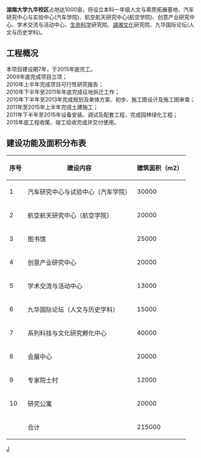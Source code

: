 {{unreferenced|time=2012-05-24T11:12:11+00:00}}
<!-- 檔案已被刪除 [[File:Xiaohui.JPG|thumb]] -->
'''湖南大学九华校区'''占地达1000亩，将设立本科一年级人文与素质拓展基地、汽车研究中心与实验中心(汽车学院)、航空航天研究中心(航空学院)、创意产业研究中心、学术交流与活动中心、[[生命科学|生命科学]]研究院、[[湖湘文化|湖湘文化]]研究院、九华国际论坛(人文与历史学科)。

== 工程概况 ==
本项目建设期7年，于2015年底完工。<br>
2009年底完成项目立项；<br>
2010年上半年完成项目可行性研究报告；<br>
2010年下半年至2011年年底完成征地拆迁工作；<br>
2010年下半年至2013年完成规划及单体方案、初步、施工图设计及施工图审查；<br>
2011年至2015年上半年完成土建施工；<br>
2011年下半年至2015年设备安装、调试及配套工程，完成园林绿化工程；<br>
2015年底工程收尾、竣工验收完成并交付使用。<br>

== 建设功能及面积分布表 ==
{| class="wikitable"
|-
! 序号 !! 建设内容 !! 建筑面积（m2）
|-
| 1 || 汽车研究中心与试验中心（汽车学院） || 30000
|-
| 2 || 航空航天研究中心（航空学院） || 20000
|-
| 3 || 图书馆 || 25000
|-
| 4 || 创意产业研究中心 || 20000
|-
| 5 || 学术交流与活动中心 || 13000
|-
| 6 || 九华国际论坛（人文与历史学科） || 15000
|-
| 7 || 系列科技与文化研究孵化中心 || 40000
|-
| 8 || 会展中心 || 20000
|-
| 9 || 专家院士村 || 12000
|-
| 10 || 研究公寓 || 20000
|-
|  || 合计 || 215000
|}

[[Category:湖南大学|J]]